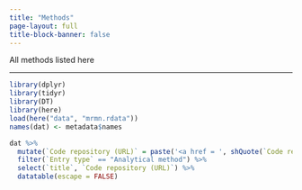 ```yaml
---
title: "Methods"
page-layout: full
title-block-banner: false
---
```


All methods listed here

---

```r
library(dplyr)
library(tidyr)
library(DT)
library(here)
load(here("data", "mrmn.rdata"))
names(dat) <- metadata$names

dat %>%
  mutate(`Code repository (URL)` = paste('<a href = ', shQuote(`Code repository (URL)`), '>', `Code repository (URL)`, '</a>')) %>%
  filter(`Entry type` == "Analytical method") %>%
  select(`title`, `Code repository (URL)`) %>%
  datatable(escape = FALSE)
```
